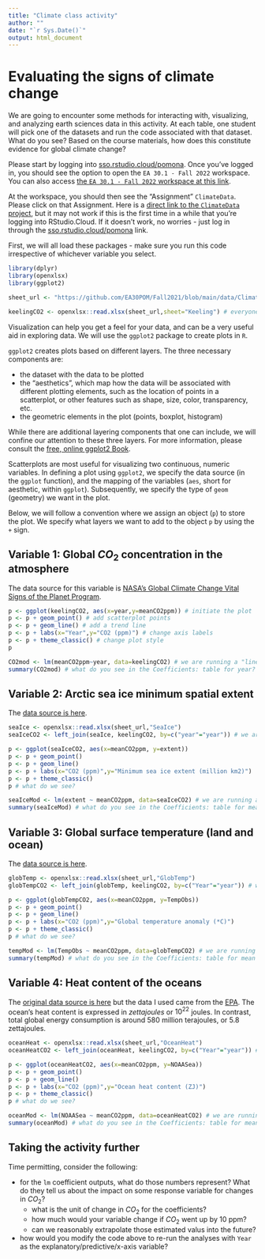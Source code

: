 ```yaml
---
title: "Climate class activity"
author: ""
date: "`r Sys.Date()`"
output: html_document
---
```


# Evaluating the signs of climate change

We are going to encounter some methods for interacting with, visualizing, and analyzing earth sciences data in this activity. At each table, one student will pick one of the datasets and run the code associated with that dataset. What do you see? Based on the course materials, how does this constitute evidence for global climate change?

Please start by logging into [sso.rstudio.cloud/pomona](https://sso.rstudio.cloud/pomona). Once you've logged in, you should see the option to open the `EA 30.1 - Fall 2022` workspace. You can also access [the `EA 30.1 - Fall 2022` workspace at this link](https://sso.rstudio.cloud/pomona?redirect=https%3A%2F%2Frstudio.cloud%2Fspaces%2F272090%2Fjoin%3Faccess_code%3DRH6FObo67WiGmhjuBirlncXZZYKYQBZW9K1HPSEV). 

At the workspace, you should then see the "Assignment" `ClimateData`. Please click on that Assignment. Here is a [direct link to the `ClimateData` project](https://rstudio.cloud/spaces/272090/content/4437518), but it may not work if this is the first time in a while that you're logging into RStudio.Cloud. If it doesn't work, no worries - just log in through the [sso.rstudio.cloud/pomona](https://sso.rstudio.cloud/pomona) link.

First, we will all load these packages - make sure you run this code irrespective of whichever variable you select.

```r
library(dplyr)
library(openxlsx)
library(ggplot2)

sheet_url <- "https://github.com/EA30POM/Fall2021/blob/main/data/ClimateChangeSigns.xlsx?raw=true" # location of the Excel spreadsheet

keelingCO2 <- openxlsx::read.xlsx(sheet_url,sheet="Keeling") # everyone needs to download the Keeling CO2 data because we will be combining that with the other variables too.
```

Visualization can help you get a feel for your data, and can be a very useful aid in exploring data. We will use the `ggplot2` package to create plots in `R`. 

`ggplot2` creates plots based on different layers. The three necessary components are:

* the dataset with the data to be plotted
* the "aesthetics", which map how the data will be associated with different plotting elements, such as the location of points in a scatterplot, or other features such as shape, size, color, transparency, etc.
* the geometric elements in the plot (points, boxplot, histogram)

While there are additional layering components that one can include, we will confine our attention to these three layers. For more information, please consult the [free, online ggplot2 Book](https://ggplot2-book.org/).

Scatterplots are most useful for visualizing two continuous, numeric variables. In defining a plot using `ggplot2`, we specify the data source (in the `ggplot` function), and the mapping of the variables (`aes`, short for aesthetic, within `ggplot`). Subsequently, we specify the type of `geom` (geometry) we want in the plot.

Below, we will follow a convention where we assign an object (`p`) to store the plot. We specify what layers we want to add to the object `p` by using the `+` sign.

## Variable 1: Global $CO_2$ concentration in the atmosphere

The data source for this variable is [NASA's Global Climate Change Vital Signs of the Planet Program](https://climate.nasa.gov/vital-signs/carbon-dioxide/).

```r
p <- ggplot(keelingCO2, aes(x=year,y=meanCO2ppm)) # initiate the plot
p <- p + geom_point() # add scatterplot points
p <- p + geom_line() # add a trend line
p <- p + labs(x="Year",y="CO2 (ppm)") # change axis labels
p <- p + theme_classic() # change plot style
p

CO2mod <- lm(meanCO2ppm~year, data=keelingCO2) # we are running a "linear regression" statistical model. You can think of this like finding the line that fits our data the best.
summary(CO2mod) # what do you see in the Coefficients: table for year?
```

## Variable 2: Arctic sea ice minimum spatial extent

The [data source is here](https://climate.nasa.gov/vital-signs/arctic-sea-ice/).

```r
seaIce <- openxlsx::read.xlsx(sheet_url,"SeaIce")
seaIceCO2 <- left_join(seaIce, keelingCO2, by=c("year"="year")) # we are joining up the sea ice extent data with global CO2 level data, matching on each year

p <- ggplot(seaIceCO2, aes(x=meanCO2ppm, y=extent))
p <- p + geom_point()
p <- p + geom_line()
p <- p + labs(x="CO2 (ppm)",y="Minimum sea ice extent (million km2)")
p <- p + theme_classic()
p # what do we see?

seaIceMod <- lm(extent ~ meanCO2ppm, data=seaIceCO2) # we are running a "linear regression" statistical model. You can think of this like finding the line that fits our data the best.
summary(seaIceMod) # what do you see in the Coefficients: table for mean CO2 (ppm)? 
```

## Variable 3: Global surface temperature (land and ocean)

The [data source is here](https://climate.nasa.gov/vital-signs/global-temperature/).

```r
globTemp <- openxlsx::read.xlsx(sheet_url,"GlobTemp")
globTempCO2 <- left_join(globTemp, keelingCO2, by=c("Year"="year")) # we are joining up global temperature data with global CO2 level data, matching on each year

p <- ggplot(globTempCO2, aes(x=meanCO2ppm, y=TempObs))
p <- p + geom_point()
p <- p + geom_line()
p <- p + labs(x="CO2 (ppm)",y="Global temperature anomaly (*C)")
p <- p + theme_classic()
p # what do we see?

tempMod <- lm(TempObs ~ meanCO2ppm, data=globTempCO2) # we are running a "linear regression" statistical model. You can think of this like finding the line that fits our data the best.
summary(tempMod) # what do you see in the Coefficients: table for mean CO2 (ppm)? 
```

## Variable 4: Heat content of the oceans

The [original data source is here](https://climate.nasa.gov/vital-signs/ocean-heat/) but the data I used came from the [EPA](https://www.epa.gov/climate-indicators/climate-change-indicators-ocean-heat). The ocean's heat content is expressed in *zettajoules* or $10^{22}$ joules. In contrast, total global energy consumption is around 580 million terajoules, or 5.8 zettajoules.

```r
oceanHeat <- openxlsx::read.xlsx(sheet_url,"OceanHeat")
oceanHeatCO2 <- left_join(oceanHeat, keelingCO2, by=c("Year"="year")) # we are joining up global ocean heat content data with global CO2 level data, matching on each year

p <- ggplot(oceanHeatCO2, aes(x=meanCO2ppm, y=NOAASea))
p <- p + geom_point()
p <- p + geom_line()
p <- p + labs(x="CO2 (ppm)",y="Ocean heat content (ZJ)")
p <- p + theme_classic()
p # what do we see?

oceanMod <- lm(NOAASea ~ meanCO2ppm, data=oceanHeatCO2) # we are running a "linear regression" statistical model. You can think of this like finding the line that fits our data the best.
summary(oceanMod) # what do you see in the Coefficients: table for mean CO2 (ppm)? 
```

## Taking the activity further

Time permitting, consider the following:

* for the `lm` coefficient outputs, what do those numbers represent? What do they tell us about the impact on some response variable for changes in $CO_2$?
    + what is the unit of change in $CO_2$ for the coefficients?
    + how much would your variable change if $CO_2$ went up by 10 ppm?
    + can we reasonably extrapolate those estimated valus into the future?
* how would you modify the code above to re-run the analyses with `Year` as the explanatory/predictive/x-axis variable?
